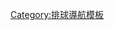 {{Navbox
| name  = 亞洲U23排球錦標賽
| title = [[亞洲U23排球錦標賽]]
|listclass = hlist
| state = {{{state|}}}
| group1= 男子
|list1=
* [[2015年亞洲U23男子排球錦標賽|2015 緬甸]]
* [[2017年亞洲U23男子排球錦標賽|2017 阿爾達比勒]]
* [[2019年亞洲U23男子排球錦標賽|2019 內比都]]
| group2= 女子
|list2=
* [[2015年亞洲U23女子排球錦標賽|2015 帕西格]]
* [[2017年亞洲U23女子排球錦標賽|2017 呵叻府]]
* [[2019年亞洲U23女子排球錦標賽|2019 河内]]
}}<noinclude>
{{collapsible option}}
[[Category:排球導航模板]]
</noinclude>